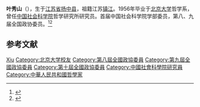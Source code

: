 {{Infobox_Person
|name = 叶秀山
|image= 
|caption = 
|Sex = 男
|birth_date= {{Birth date|1935|7|4}}
|birth_place= {{ROC}}[[江苏省|江苏省]][[扬中县|扬中县]]
|death_date= {{Death date and age|2016|9|7|1935|7|4}}
|death_place= {{CHN}}[[北京市|北京市]]
|education        = 
[[北京大学|北京大学]][[哲学|哲学]]系（1952年－1956年）
|职业=哲学家
中国社会科学院哲学研究所研究员，首届中国社会科学院学部委员，第八、九届全国政协委员。
}}

'''叶秀山'''（{{bd|1935年|7月4日|2016年|9月7日}}），生于[[江苏省|江苏省]][[扬中县|扬中县]]，祖籍江苏[[镇江市|镇江]]。1956年毕业于[[北京大学|北京大学]]哲学系，曾任[[中国社会科学院|中国社会科学院]]哲学研究所研究员。首届中国社会科学院学部委员，第八、九届全国政协委员。<ref>{{cite news|url=http://www.cssn.cn/xr/xr_xbwy/201311/t20131118_836255.shtml|title=叶秀山|publisher=中国社会科学网|date=2011-07-01|accessdate=2017-08-10|archive-date=2017-08-10|archive-url=https://web.archive.org/web/20170810130512/http://www.cssn.cn/xr/xr_xbwy/201311/t20131118_836255.shtml|dead-url=no}}</ref><ref>{{cite news|url=http://www.cssn.cn/zx/bwyc/201609/t20160908_3195393.shtml|title=哲学家叶秀山逝世|publisher=中国社会科学网|date=2016-09-08|accessdate=2017-08-10|archive-date=2017-08-10|archive-url=https://web.archive.org/web/20170810090852/http://www.cssn.cn/zx/bwyc/201609/t20160908_3195393.shtml|dead-url=no}}</ref>

== 参考文献 ==
{{reflist}}

{{中国社会科学院学部委员}}

{{Authority control}}
{{DEFAULTSORT:Ye叶}}
[[Category:葉姓|Xiu]]
[[Category:北京大学校友|Category:北京大学校友]]
[[Category:第八屆全國政協委員|Category:第八屆全國政協委員]]
[[Category:第九屆全國政協委員|Category:第九屆全國政協委員]]
[[Category:第十屆全國政協委員|Category:第十屆全國政協委員]]
[[Category:中國社會科學院研究員|Category:中國社會科學院研究員]]
[[Category:中華人民共和國哲學家|Category:中華人民共和國哲學家]]
